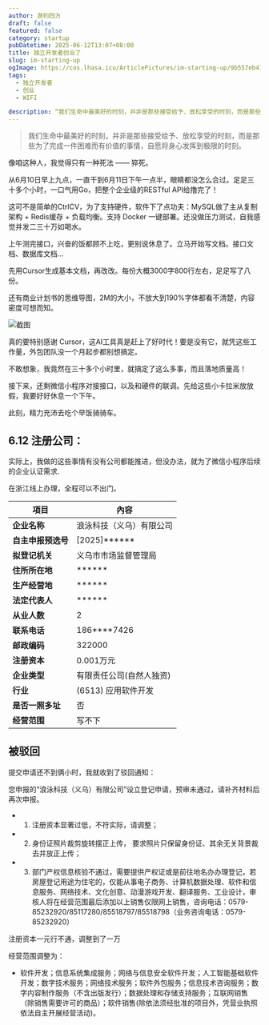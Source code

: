 ```yaml
---
author: 游钓四方
draft: false
featured: false
category: startup
pubDatetime: 2025-06-12T13:07+08:00
title: 独立开发者创业了
slug: im-starting-up
ogImage: https://cos.lhasa.icu/ArticlePictures/im-starting-up/9b557eb41.webp
tags:
  - 独立开发者
  - 创业
  - WIFI

description: “我们生命中最美好的时刻，并非是那些接受给予、放松享受的时刻，而是那些为了完成一件困难而有价值的事情，自愿将身心发挥到极限的时刻。”
---
```



> 我们生命中最美好的时刻，并非是那些接受给予、放松享受的时刻，而是那些为了完成一件困难而有价值的事情，自愿将身心发挥到极限的时刻。

像咱这种人，我觉得只有一种死法 —— 猝死。

从6月10日早上九点，一直干到6月11日下午一点半，眼睛都没怎么合过。足足三十多个小时，一口气用Go，把整个企业级的RESTful API给撸完了！

这可不是简单的CtrlCV，为了支持硬件，软件下了点功夫：MySQL做了主从复制架构 + Redis缓存 + 负载均衡。支持 Docker 一键部署。还没做压力测试，自我感觉并发二三十万如喝水。

上午测完接口，兴奋的饭都顾不上吃，更别说休息了。立马开始写文档。接口文档、数据库文档...

先用Cursor生成基本文档，再改改。每份大概3000字800行左右，足足写了八份。

还有商业计划书的思维导图，2M的大小，不放大到190%字体都看不清楚，内容密度可想而知。

<Img
  src="740fba9c9.webp"
  exif={false}
  caption="false"
  alt="截图"
/>

真的要特别感谢 Cursor，这AI工具真是赶上了好时代！要是没有它，就凭这些工作量，外包团队没一个月起步都别想搞定。

不敢想象，我竟然在三十多个小时里，就搞定了这么多事，而且落地质量高！

接下来，还剩微信小程序对接接口，以及和硬件的联调。先给这些小卡拉米放放假，我要好好休息一个下午。

此刻，精力充沛去吃个早饭骑骑车。

## 6.12 注册公司：

实际上，我做的这些事情有没有公司都能推进，但没办法，就为了微信小程序后续的企业认证需求.

在浙江线上办理，全程可以不出门。

| 項目 | 內容 |
|---|---|
| **企业名称** | 浪泳科技（义乌）有限公司 |
| **自主申报预选号** | [2025]****** |
| **拟登记机关** | 义乌市市场监督管理局 |
| **住所所在地** | ****** |
| **生产经营地** | ****** |
| **法定代表人** | ****** |
| **从业人数** | 2 |
| **联系电话** | 186****7426 |
| **邮政编码** | 322000 |
| **注册资本** | 0.001万元 |
| **企业类型** | 有限责任公司(自然人独资) |
| **行业** | (6513) 应用软件开发 |
| **是否一照多址** | 否 |
| **经营范围**| 写不下 |

## 被驳回

提交申请还不到俩小时，我就收到了驳回通知：

您申报的“浪泳科技（义乌）有限公司”设立登记申请，预审未通过，请补齐材料后再次申报。

 * 1. 注册资本显著过低，不符实际，请调整；

 * 2. 身份证照片裁剪旋转摆正上传， 要求照片只保留身份证、其余无关背景裁去并放正上传；

 * 3. 部门产权信息核验不通过，需要提供产权证或是前往地名办办理登记，若房屋登记用途为住宅的，仅能从事电子商务、计算机数据处理、软件和信息服务、网络技术、文化创意、动漫游戏开发、翻译服务、工业设计，审核人将在经营范围最后添加以上销售仅限网上销售，咨询电话：0579-85232920/85117280/85518797/85518798（业务咨询电话：0579-85232920）

注册资本一元行不通，调整到了一万

经营范围调整为：

 * 软件开发；信息系统集成服务；网络与信息安全软件开发；人工智能基础软件开发；数字技术服务；网络技术服务；软件外包服务；信息技术咨询服务；数字内容制作服务（不含出版发行）；数据处理和存储支持服务；互联网销售（除销售需要许可的商品）；软件销售(除依法须经批准的项目外，凭营业执照依法自主开展经营活动)。